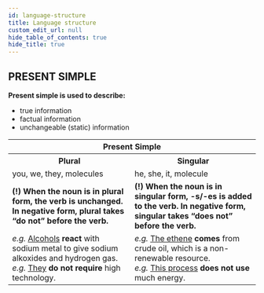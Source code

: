 ```yaml
---
id: language-structure
title: Language structure
custom_edit_url: null
hide_table_of_contents: true
hide_title: true
---
```


## PRESENT SIMPLE

**Present simple is used to describe:**
- true information
- factual information
- unchangeable (static) information

<table>
  <tr>
    <th colspan='2'>Present Simple</th>
  </tr>
  <tr><th>Plural</th><th>Singular</th></tr>
  <tr>
    <td>
      you, we, they, molecules
    </td>
    <td>
      he, she, it, molecule
    </td>
  </tr>
  <tr>
    <td>
      <strong>(!) When the noun is in plural form, the verb is unchanged. In negative form, plural takes “do not” before the verb.</strong>
    </td>
    <td>
      <strong>(!) When the noun is in singular form, -s/-es is added to the verb. In negative form, singular takes “does not” before the verb.</strong>
    </td>
  </tr>
  <tr>
    <td>
      <em>e.g.</em> <u>Alcohols</u> <strong>react</strong> with sodium metal to give sodium alkoxides and hydrogen gas.<br/>
      <em>e.g.</em> <u>They</u> <strong>do not require</strong> high technology.
    </td>
    <td>
      <em>e.g.</em> <u>The ethene</u> <strong>comes</strong> from crude oil, which is a non-renewable resource.<br/>
      <em>e.g.</em> <u>This process</u> <strong>does not use</strong> much energy.
    </td>
  </tr>
</table>
